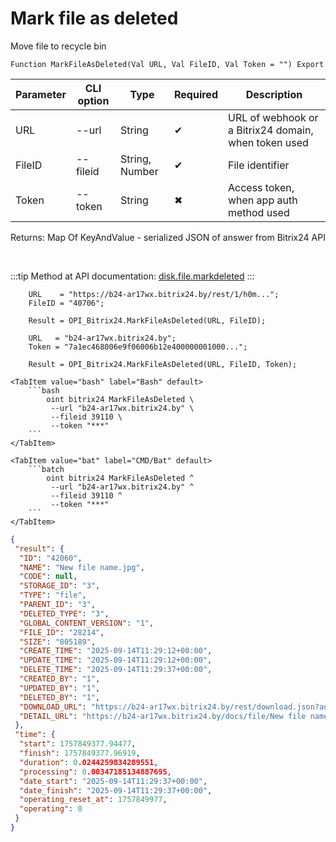 ﻿---
sidebar_position: 6
description: Mark file as deleted and other functions to work with Bitrix24 in the Open Integration Package, a free open-source integration library for 1C:Enterprise 8, OneScript and CLI
keywords: [1C, 1С, 1С:Enterprise, 1С:Enterprise 8.3, API, Integration, Services, Exchange, OneScript, CLI, Bitrix24]
---


# Mark file as deleted
 Move file to recycle bin



`Function MarkFileAsDeleted(Val URL, Val FileID, Val Token = "") Export`

  | Parameter | CLI option | Type | Required | Description |
  |-|-|-|-|-|
  | URL | --url | String | &#x2714; | URL of webhook or a Bitrix24 domain, when token used |
  | FileID | --fileid | String, Number | &#x2714; | File identifier |
  | Token | --token | String | &#x2716; | Access token, when app auth method used |

  
  Returns:  Map Of KeyAndValue - serialized JSON of answer from Bitrix24 API

<br/>

:::tip
Method at API documentation: [disk.file.markdeleted](https://dev.1c-bitrix.ru/rest_help/disk/file/disk_file_markdeleted.php)
:::
<br/>



```bsl title="1C:Enterprise/OneScript code example"
    URL    = "https://b24-ar17wx.bitrix24.by/rest/1/h0m...";
    FileID = "40706";

    Result = OPI_Bitrix24.MarkFileAsDeleted(URL, FileID);

    URL   = "b24-ar17wx.bitrix24.by";
    Token = "7a1ec468006e9f06006b12e400000001000...";

    Result = OPI_Bitrix24.MarkFileAsDeleted(URL, FileID, Token);
```
 

 <Tabs>
  
    <TabItem value="bash" label="Bash" default>
        ```bash
            oint bitrix24 MarkFileAsDeleted \
             --url "b24-ar17wx.bitrix24.by" \
             --fileid 39110 \
             --token "***"
        ```
    </TabItem>
  
    <TabItem value="bat" label="CMD/Bat" default>
        ```batch
            oint bitrix24 MarkFileAsDeleted ^
             --url "b24-ar17wx.bitrix24.by" ^
             --fileid 39110 ^
             --token "***"
        ```
    </TabItem>
</Tabs>


```json title="Result"
{
 "result": {
  "ID": "42060",
  "NAME": "New file name.jpg",
  "CODE": null,
  "STORAGE_ID": "3",
  "TYPE": "file",
  "PARENT_ID": "3",
  "DELETED_TYPE": "3",
  "GLOBAL_CONTENT_VERSION": "1",
  "FILE_ID": "28214",
  "SIZE": "805189",
  "CREATE_TIME": "2025-09-14T11:29:12+00:00",
  "UPDATE_TIME": "2025-09-14T11:29:12+00:00",
  "DELETE_TIME": "2025-09-14T11:29:37+00:00",
  "CREATED_BY": "1",
  "UPDATED_BY": "1",
  "DELETED_BY": "1",
  "DOWNLOAD_URL": "https://b24-ar17wx.bitrix24.by/rest/download.json?auth=b4b4c668006e9f06006b12e40000000100000717b1353827238ed589cfb734545b307a&token=disk%7CaWQ9NDIwNjAmXz1oYkxKWkwzakVvdWMyU3REUFVwWVZFNkh3aU1vU0d6dg%3D%3D%7CImRvd25sb2FkfGRpc2t8YVdROU5ESXdOakFtWHoxb1lreEtXa3d6YWtWdmRXTXlVM1JFVUZWd1dWWkZOa2gzYVUxdlUwZDZkZz09fGI0YjRjNjY4MDA2ZTlmMDYwMDZiMTJlNDAwMDAwMDAxMDAwMDA3MTdiMTM1MzgyNzIzOGVkNTg5Y2ZiNzM0NTQ1YjMwN2Ei.eP1Qa2iNOSNEaf9TAN4mfp6mzli%2F%2FeUeReJ2KJEWTuI%3D",
  "DETAIL_URL": "https://b24-ar17wx.bitrix24.by/docs/file/New file name.jpgi17578493774677i"
 },
 "time": {
  "start": 1757849377.94477,
  "finish": 1757849377.96919,
  "duration": 0.0244259834289551,
  "processing": 0.00347185134887695,
  "date_start": "2025-09-14T11:29:37+00:00",
  "date_finish": "2025-09-14T11:29:37+00:00",
  "operating_reset_at": 1757849977,
  "operating": 0
 }
}
```
